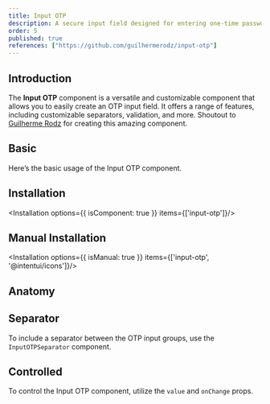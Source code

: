 ```yaml
---
title: Input OTP
description: A secure input field designed for entering one-time passwords (OTP), typically split into multiple boxes for better readability and user experience.
order: 5
published: true
references: ["https://github.com/guilhermerodz/input-otp"]
---
```


## Introduction
The **Input OTP** component is a versatile and customizable component that allows you to easily create an OTP input field. It offers a range of features, including customizable separators, validation, and more. Shoutout to [Guilherme Rodz](https://github.com/guilhermerodz) for creating this amazing component.

## Basic
Here’s the basic usage of the Input OTP component.

<How toUse="forms/input-otp/input-otp-demo"/>

## Installation
<Installation options={{ isComponent: true }} items={['input-otp']}/>

## Manual Installation
<Installation options={{ isManual: true }} items={['input-otp', '@intentui/icons']}/>
<SourceCode toShow='input-otp'/>

## Anatomy
<Anatomy show='input-otp-anatomy'/>

## Separator
To include a separator between the OTP input groups, use the `InputOTPSeparator` component.

<How toUse="forms/input-otp/input-otp-separator-demo"/>

## Controlled
To control the Input OTP component, utilize the `value` and `onChange` props.

<How toUse="forms/input-otp/input-otp-controlled-demo"/>
